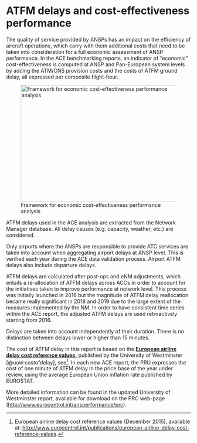 # ATFM delays and cost-effectiveness performance

The quality of service provided by ANSPs has an impact on the efficiency of aircraft operations, which carry with them additional costs that need to be taken into consideration for a full economic assessment of ANSP performance. In the ACE benchmarking reports, an indicator of "economic" cost-effectiveness is computed at ANSP and Pan-European system levels by adding the ATM/CNS provision costs and the costs of ATFM ground delay, all expressed per composite flight-hour.

![Framework for economic cost-effectiveness performance analysis](./images/image4.png){#fig-framework-economic width="4.461975065616798in" height="3.319673009623797in"}

ATFM delays used in the ACE analysis are extracted from the Network Manager database. All delay causes (e.g. capacity, weather, etc.) are considered.

Only airports where the ANSPs are responsible to provide ATC services are taken into account when aggregating airport delays at ANSP level. This is verified each year during the ACE data validation process. Airport ATFM delays also include departure delays.

ATFM delays are calculated after post-ops and eNM adjustments, which entails a re-allocation of ATFM delays across ACCs in order to account for the initiatives taken to improve performance at network level. This process was initially launched in 2016 but the magnitude of ATFM delay reallocation became really significant in 2018 and 2019 due to the large extent of the measures implemented by the NM. In order to have consistent time series within the ACE report, the adjusted ATFM delays are used retroactively starting from 2016.

Delays are taken into account independently of their duration. There is no distinction between delays lower or higher than 15 minutes.

The cost of ATFM delay in this report is based on the [**European airline delay cost reference values,**]{.underline} published by the University of Westminster [@uow:costofdelay], see[^4]. In each new ACE report, the PRU expresses the cost of one minute of ATFM delay in the price base of the year under review, using the average European Union inflation rate published by EUROSTAT.

[^4]: European airline delay cost reference values (December 2015), available at: <http://www.eurocontrol.int/publications/european-airline-delay-cost-reference-values>.

More detailed information can be found in the updated University of Westminster report, available for download on the PRC web-page (<http://www.eurocontrol.int/ansperformance/prc>).

